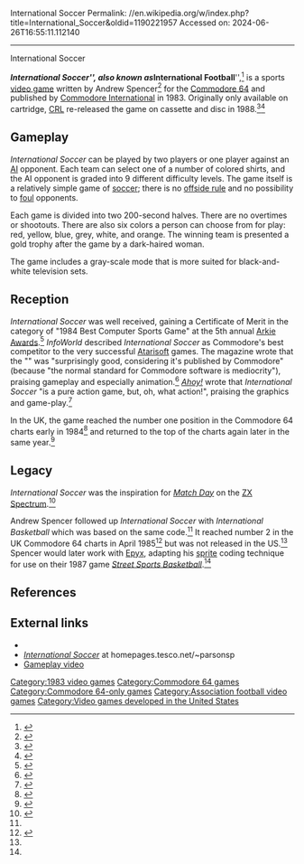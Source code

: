 International Soccer
Permalink: //en.wikipedia.org/w/index.php?title=International_Soccer&oldid=1190221957
Accessed on: 2024-06-26T16:55:11.112140



------
International Soccer
{{Short description|1983 video game}}{{Infobox video game
|title = International Soccer
|image = International-soccer-c64-cover.jpg
|developer = Andrew Spencer
|publisher = [[Commodore International|Commodore]]
|platforms = [[Commodore 64]]
|released = 1983
|genre = [[Sports video game|Sports]]
|modes = One or two players
}}

'''''International Soccer''''', also known as '''''International Football''''',<ref name='cvg38'>{{cite magazine |title=Their Feet In Your Hands (Commodore Advertisement)|magazine=Computer and Video Games|issue=38|publisher=EMAP|date=December 1984|page=72|url=https://archive.org/details/Computer_Video_Games_Issue_038_1984-12_EMAP_Publishing_GB/page/n71/mode/2up|access-date=19 December 2022}}</ref> is a sports [[video game]] written by Andrew Spencer<ref name='rgmakingof'>{{cite magazine |title=The Making of International Soccer and International Basketball|author=Craig Grannell|magazine=Retro Gamer|issue=57|publisher=Imagine|date=6 November 2008|page=58-63|url=|access-date=}}</ref> for the [[Commodore 64]] and published by [[Commodore International]] in 1983. Originally only available on cartridge, [[CRL Group|CRL]] re-released the game on cassette and disc in 1988.<ref name='cvg86'>{{cite magazine |title=Funny Old Game Innit Cecil?|magazine=Computer and Video Games|issue=86|publisher=EMAP|date=December 1988|page=99|url=https://archive.org/details/cvg-magazine-086/page/n97/mode/2up|access-date=19 December 2022}}</ref><ref name='zzap39'>{{cite magazine |title=Zzap Test: International Soccer|magazine=Zzap|issue=76|publisher=Newsfield|date=9 June 1988|page=75|url=https://archive.org/details/zzap64-magazine-039/page/n75/mode/2up|access-date=19 December 2022}}</ref>

==Gameplay==
''International Soccer'' can be played by two players or one player against an [[AI]] opponent. Each team can select one of a number of colored shirts, and the AI opponent is graded into 9 different difficulty levels. The game itself is a relatively simple game of [[Association football|soccer]]; there is no [[Offside (association football)|offside rule]] and no possibility to [[Foul (sports)|foul]] opponents.

Each game is divided into two 200-second halves. There are no overtimes or shootouts. There are also six colors a person can choose from for play: red, yellow, blue, grey, white, and orange. The winning team is presented a gold trophy after the game by a dark-haired woman.

The game includes a gray-scale mode that is more suited for black-and-white television sets.

==Reception==
''International Soccer'' was well received, gaining a Certificate of Merit in the category of "1984 Best Computer Sports Game" at the 5th annual [[Arkie Awards]].<ref>{{cite journal |last1= Kunkel |first1= Bill |author-link1= Bill Kunkel (gaming)|last2= Katz |first2= Arnie |author-link2= Arnie Katz|date= February 1984 |title= Arcade Alley: The 1984 Arcade Awards, Part II |journal= [[Video (magazine)|Video]]|publisher= Reese Communications|volume= 7|issue= 11|pages= 28–29|issn= 0147-8907}}</ref>{{rp|28}} ''InfoWorld'' described ''International Soccer'' as Commodore's best competitor to the very successful [[Atarisoft]] games. The magazine wrote that the "{{sic|hide=y|minim|asterpiece}}" was "surprisingly good, considering it's published by Commodore" (because "the normal standard for Commodore software is mediocrity"), praising gameplay and especially animation.<ref name="mace19840409">{{cite news | url=https://books.google.com/books?id=jC4EAAAAMBAJ&pg=PA50 | title=Atarisoft vs. Commodore | work=InfoWorld | date=1984-04-09 | accessdate=4 February 2015 | author=Mace, Scott | pages=50}}</ref> ''[[Ahoy!]]'' wrote that ''International Soccer'' "is a pure action game, but, oh, what action!", praising the graphics and game-play.<ref name="ahoy198601">{{cite news | url=https://archive.org/stream/Ahoy_Issue_25_1986-01_Ion_International_US#page/n45/mode/2up | title=Calling Computer Coaches / Team Sports Simulations for the Commodore 64 | work=Ahoy! | date=January 1986 | accessdate=2 July 2014 | author1=Kunkel, Bill | author2=Katz, Arnie | pages=47–50}}</ref>

In the UK, the game reached the number one position in the Commodore 64 charts early in 1984<ref name='pcw2feb84'>{{cite magazine |title=Charts|magazine=Popular Computing Weekly|issue=5|publisher=Sunshine Publications|date=2 February 1984|page=58|url=https://spectrumcomputing.co.uk/page.php?issue_id=2791&page=58|access-date=19 December 2022}}</ref> and returned to the top of the charts again later in the same year.<ref name='pcw15nov84'>{{cite magazine |title=Charts|magazine=Popular Computing Weekly|issue=46|publisher=Sunshine Publications|date=15 November 1984|page=66|url=https://archive.org/details/popular-computing-weekly-1984-11-15/page/n65/mode/2up|access-date=19 December 2022}}</ref>

==Legacy==
''International Soccer'' was the inspiration for ''[[Match Day (video game)|Match Day]]'' on the [[ZX Spectrum]].<ref name='ritmancrash33'>{{cite magazine |title=From Namtir Raiders, To A Bit Of Bovver With Bears Then On To Batman... And Beyond|magazine=Crash|issue=33|publisher=Newsfield|date=25 September 1986|page=84|url=https://spectrumcomputing.co.uk/page.php?issue_id=1000&page=84|access-date=27 October 2022}}</ref>

Andrew Spencer followed up ''International Soccer'' with ''International Basketball'' which was based on the same code.<ref name='rgmakingof' /> It reached number 2 in the UK Commodore 64 charts in April 1985<ref name='hcwcharts'>{{cite magazine |title=Commodore Top Ten|magazine=Home Computing Weekly|issue=112|publisher=Argus Specialist Publications|date=14 May 1985|page=5|url=https://spectrumcomputing.co.uk/page.php?issue_id=2678&page=41|access-date=28 September 2022}}</ref> but was not released in the US.<ref name='rgmakingof' /> Spencer would later work with [[Epyx]], adapting his [[Sprite_(computer_graphics)|sprite]] coding technique for use on their 1987 game ''[[Street Sports Basketball]]''.<ref name='rgmakingof' />

==References==
{{reflist}}

==External links==
* {{lemon64 game|id=2987|name=International Soccer}}
* [https://web.archive.org/web/20110920165300/http://homepages.tesco.net/~parsonsp/html/international_soccer.html ''International Soccer''] at homepages.tesco.net/~parsonsp
* [https://www.youtube.com/watch?v=CVqCpjpDabM Gameplay video]

[[Category:1983 video games]]
[[Category:Commodore 64 games]]
[[Category:Commodore 64-only games]]
[[Category:Association football video games]]
[[Category:Video games developed in the United States]]